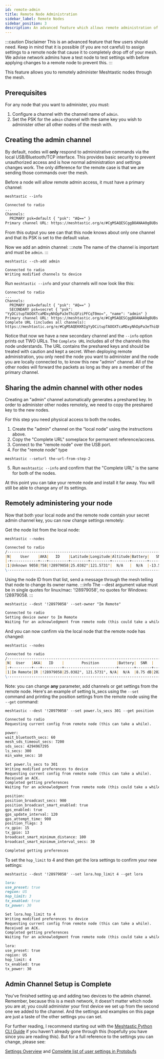 ```yaml
---
id: remote-admin
title: Remote Node Administration
sidebar_label: Remote Nodes
sidebar_position: 3
description: An advanced feature which allows remote administration of a device through a secure channel on the Mesh instead of via Bluetooth, Serial, or IPv4.
---
```


:::caution Disclaimer
This is an advanced feature that few users should need. Keep in mind that it is possible (if you are not careful) to assign settings to a remote node that cause it to completely drop off of your mesh. We advise network admins have a test node to test settings with before applying changes to a remote node to prevent this.
:::

This feature allows you to remotely administer Meshtastic nodes through the mesh.

## Prerequisites

For any node that you want to administer, you must:

1. Configure a channel with the channel name of `admin`.
2. Set the PSK for the `admin` channel with the same key you wish to administer other all other nodes of the mesh with.

## Creating the admin channel

By default, nodes will **only** respond to administrative commands via the local USB/Bluetooth/TCP interface. This provides basic security to prevent unauthorized access and is how normal administration and settings changes work. The only difference for the remote case is that we are sending those commands over the mesh.

Before a node will allow remote admin access, it must have a primary channel:

```shell title="Command"
meshtastic --info
```
```markdown title="Expected output"
Connected to radio
...
Channels:
  PRIMARY psk=default { "psk": "AQ==" }
Primary channel URL: https://meshtastic.org/e/#CgMSAQESCggBOANAA0gBUBs
```

From this output you see can that this node knows about only one channel and that its PSK is set to the default value.

Now we add an admin channel:
:::note
The name of the channel is important and must be `admin`.
:::
```shell title="Command"
meshtastic --ch-add admin
```
```shell title="Expected output"
Connected to radio
Writing modified channels to device
```
Run `meshtastic --info` and your channels will now look like this:

```shell title="Expected output"
Connected to radio
...
Channels:
  PRIMARY psk=default { "psk": "AQ==" }
  SECONDARY psk=secret { "psk": "YyDCitupTAOOXTcaMDxyNhDpPa3eThiQFziPFCqT0mo=", "name": "admin" }
Primary channel URL: https://meshtastic.org/e/#CgMSAQESCggBOANAA0gBUBs
Complete URL (includes all channels): https://meshtastic.org/e/#CgMSAQEKKRIgYyDCitupTAOOXTcaMDxyNhDpPa3eThiQFziPFCqT0moaBWFkbWluEgoIATgDQANIAVAb
```

Notice that now we have a new secondary channel and the `--info` option prints out TWO URLs. The `Complete URL` includes all of the channels this node understands. The URL contains the preshared keys and should be treated with caution and kept a secret. When deploying remote administration, you only need the node you want to administer and the node you are locally connected to, to know this new "admin" channel. All of the other nodes will forward the packets as long as they are a member of the primary channel.

## Sharing the admin channel with other nodes

Creating an "admin" channel automatically generates a preshared key. In order to administer other nodes remotely, we need to copy the preshared key to the new nodes.

For this step you need physical access to both the nodes.

1. Create the "admin" channel on the "local node" using the instructions above.
2. Copy the "Complete URL" someplace for permanent reference/access.
3. Connect to the "remote node" over the USB port.
4. For the "remote node" type

```shell
meshtastic --seturl the-url-from-step-2
```

5. Run `meshtastic --info` and confirm that the "Complete URL" is the same for both of the nodes.

At this point you can take your remote node and install it far away.  You will still be able to change any of its settings.

## Remotely administering your node

Now that both your local node and the remote node contain your secret admin channel key, you can now change settings remotely:

Get the node list from the local node:

```shell title="Command"
meshtastic --nodes
```
```markdown title="Expected output"
Connected to radio
/-------------------------------------------------------------------------------------------------------------\
|N|    User    |AKA|   ID    |Latitude|Longitude|Altitude|Battery|   SNR   |     LastHeard     |    Since     |
|-+------------+---+---------+--------+---------+--------+-------+---------+-------------------+--------------|
|1|Unknown 9058|?58|!28979058|25.0382°|121.5731°|  N/A   |  N/A  |-13.50 dB|2021-03-22 09:25:42|19 seconds ago|
\-------------------------------------------------------------------------------------------------------------/
```

Using the node ID from that list, send a message through the mesh telling that node to change its owner name.
:::info
The --dest argument value must be in single quotes for linux/mac: '!28979058', no quotes for Windows: !28979058.
:::
```shell title="Command"
meshtastic --dest '!28979058' --set-owner "Im Remote"
```
```markdown title="Expected output"
Connected to radio
Setting device owner to Im Remote
Waiting for an acknowledgment from remote node (this could take a while)
```

And you can now confirm via the local node that the remote node has changed:

```shell title="Command"
meshtastic --nodes
```
```markdown title="Expected output"
Connected to radio
/----------------------------------------------------------------------------------------------------\
|N|  User   |AKA|   ID    |        Position        |Battery|  SNR  |     LastHeard     |    Since    |
|-+---------+---+---------+------------------------+-------+-------+-------------------+-------------|
|1|Im Remote|IR |!28979058|25.0382°, 121.5731°, N/A|  N/A  |8.75 dB|2021-03-22 09:35:42|3 minutes ago|
\----------------------------------------------------------------------------------------------------/
```

Note: you can change **any** parameter, add channels or get settings from the remote node. Here's an example of setting ls_secs using the `--set` command and printing the position settings from the remote node using the `--get` command:

```shell title="Command"
meshtastic --dest '!28979058' --set power.ls_secs 301 --get position
```

```markdown title="Expected output"
Connected to radio
Requesting current config from remote node (this can take a while).

power:
wait_bluetooth_secs: 60
mesh_sds_timeout_secs: 7200
sds_secs: 4294967295
ls_secs: 300
min_wake_secs: 10

Set power.ls_secs to 301
Writing modified preferences to device
Requesting current config from remote node (this can take a while).
Received an ACK.
Completed getting preferences
Waiting for an acknowledgment from remote node (this could take a while)

position:
position_broadcast_secs: 900
position_broadcast_smart_enabled: true
gps_enabled: true
gps_update_interval: 120
gps_attempt_time: 900
position_flags: 3
rx_gpio: 15
tx_gpio: 13
broadcast_smart_minimum_distance: 100
broadcast_smart_minimum_interval_secs: 30

Completed getting preferences
```

To set the `hop_limit` to 4 and then get the lora settings to confirm your new settings:

```shell title="Command"
meshtastic --dest '!28979058' --set lora.hop_limit 4 --get lora
```
```markdown title="Expected output"
lora:
use_preset: true
region: US
hop_limit: 3
tx_enabled: true
tx_power: 30

Set lora.hop_limit to 4
Writing modified preferences to device
Requesting current config from remote node (this can take a while).
Received an ACK.
Completed getting preferences
Waiting for an acknowledgment from remote node (this could take a while)

lora:
use_preset: true
region: US
hop_limit: 4
tx_enabled: true
tx_power: 30
```
## Admin Channel Setup is Complete

You've finished setting up and adding two devices to the admin channel. Remember, because this is a mesh network, it doesn't matter which node you are at; you could administer your first device we set up from the second one we added to the channel. And the settings and examples on this page are just a taste of the other settings you can set.

For further reading, I recommend starting out with the [Meshtastic Python CLI Guide](/docs/software/python/cli/) if you haven't already gone through this (hopefully you have since you are reading this). But for a full reference to the settings you can change, please see:

[Settings Overview](/docs/configuration) and
[Complete list of user settings in Protobufs](https://buf.build/meshtastic/protobufs/docs/main:meshtastic#meshtastic.User)
